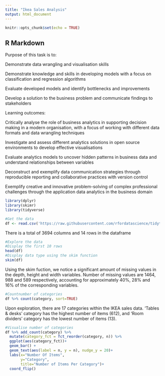 ```yaml
---
title: "Ikea Sales Analysis"
output: html_document
---
```


```r
knitr::opts_chunk$set(echo = TRUE)
```

## R Markdown
Purpose of this task is to:

Demonstrate data wrangling and visualisation skills

Demonstrate knowledge and skills in developing models with a focus on classification and regression algorithms

Evaluate developed models and identify bottlenecks and improvements

Develop a solution to the business problem and communicate findings to stakeholders

Learning outcomes:

Critically analyse the role of business analytics in supporting decision making in a modern organisation, with a focus of working with different data formats and data wrangling techniques

Investigate and assess different analytics solutions in open source environments to develop effective visualisations

Evaluate analytics models to uncover hidden patterns in business data and understand relationships between variables

Deconstruct and exemplify data communication strategies through reproducible reporting and collaborative practices with version control

Exemplify creative and innovative problem-solving of complex professional challenges through the application data analytics in the business domain

```r
library(dplyr)
library(skimr)
library(tidyverse)

#Get the data
df <- read.csv('https://raw.githubusercontent.com/rfordatascience/tidytuesday/master/data/2020/2020-11-03/ikea.csv')
```

There is a total of 3694 columns and 14 rows in the dataframe

```r
#Explore the data
#Display the first 10 rows
head(df)
#Display data type using the skim function
skim(df)
```
Using the skim fuction, we notice a significant amount of missing values in the depth, height and width variables. Number of missing values are 1464, 988 and 589 respectively, accounting for approximately 40%, 28% and 16% of the corresponding variables.
```r
#Countnumber of categories
df %>% count(category, sort=TRUE)
```
Upon exploration, there are 17 categories within the IKEA sales data. 'Tables & desks' category has the highest number of items (612), and 'Room dividers' category has the lowest number of items (13).
```r
#Visualise number of categories
df %>% add_count(category) %>%
  mutate(category_fct = fct_reorder(category, n)) %>% 
  ggplot(aes(category_fct))+
  geom_bar() +
  geom_text(aes(label = n, y = n), nudge_y = 20)+
  labs(x="Number Of Items",
       y="Category",
       title="Number of Items Per Category")+
  coord_flip()
```


